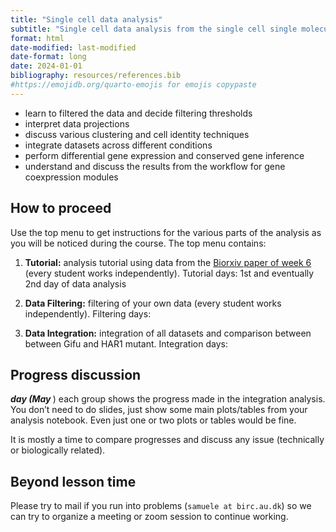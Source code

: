```yaml
---
title: "Single cell data analysis"
subtitle: "Single cell data analysis from the single cell single molecule course at AU"
format: html
date-modified: last-modified
date-format: long
date: 2024-01-01
bibliography: resources/references.bib
#https://emojidb.org/quarto-emojis for emojis copypaste
---
```


:::{.callout-note title="Objective of the analysis"}

* learn to filtered the data and decide filtering thresholds
* interpret data projections
* discuss various clustering and cell identity techniques
* integrate datasets across different conditions
* perform differential gene expression and conserved gene inference
* understand and discuss the results from the workflow for gene coexpression modules

:::

## How to proceed

Use the top menu to get instructions for the various parts of the analysis as you will be noticed during the course. The top menu contains:

1. **Tutorial:** analysis tutorial using data from the [Biorxiv paper of week 6](https://www.biorxiv.org/content/10.1101/2022.12.23.521739v1) 
(every student works independently). Tutorial days: 1st and eventually 2nd day of data analysis

2. **Data Filtering:** filtering of your own data (every student works independently). Filtering days: 

3. **Data Integration:** integration of all datasets and comparison between between Gifu and HAR1 mutant. Integration days: 

## Progress discussion

***day (May ***) each group shows the progress made in the integration analysis. You don't need to do slides, just show some main plots/tables from your analysis notebook. Even just one or two plots or tables would be fine.

It is mostly a time to compare progresses and discuss any issue (technically or biologically related).

## Beyond lesson time

Please try to mail if you run into problems (`samuele at birc.au.dk`) so we can try to organize a meeting or zoom session to continue working.
